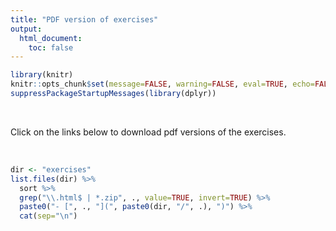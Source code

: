 ```yaml
---
title: "PDF version of exercises"
output: 
  html_document:
    toc: false
---
```


```r
library(knitr)
knitr::opts_chunk$set(message=FALSE, warning=FALSE, eval=TRUE, echo=FALSE)
suppressPackageStartupMessages(library(dplyr))
```

\  

Click on the links below to download pdf versions of the exercises. 

\  

```r
dir <- "exercises"
list.files(dir) %>%
  sort %>% 
  grep("\\.html$ | *.zip", ., value=TRUE, invert=TRUE) %>% 
  paste0("- [", ., "](", paste0(dir, "/", .), ")") %>% 
  cat(sep="\n")
```
